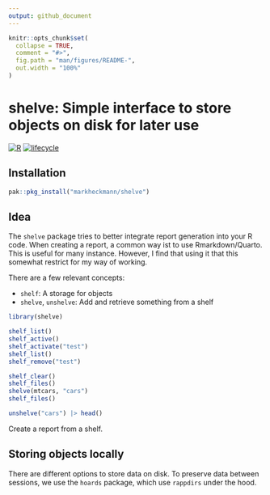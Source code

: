 ```yaml
---
output: github_document
---
```


<!-- README.md is generated from README.Rmd. Please edit that file -->

```r
knitr::opts_chunk$set(
  collapse = TRUE,
  comment = "#>",
  fig.path = "man/figures/README-",
  out.width = "100%"
)
```

# shelve: Simple interface to store objects on disk for later use

<!-- badges -->
[![R](https://img.shields.io/badge/language-R-blue)]()
[![lifecycle](https://img.shields.io/badge/lifecycle-experimental-orange)]()
<!-- badges -->

## Installation 

```r
pak::pkg_install("markheckmann/shelve")
```

## Idea

The `shelve` package tries to better integrate report generation into your R code.
When creating a report, a common way ist to use Rmarkdown/Quarto. This is useful for many instance. However, I find that using it that this somewhat restrict for my way of working.

There are a few relevant concepts: 

- `shelf`: A storage for objects
- `shelve`, `unshelve`: Add and retrieve something from a shelf


```r
library(shelve)

shelf_list()
shelf_active()
shelf_activate("test")
shelf_list()
shelf_remove("test")

shelf_clear()
shelf_files()
shelve(mtcars, "cars")
shelf_files()

unshelve("cars") |> head()
```

Create a report from a shelf.


## Storing objects locally

There are different options to store data on disk. To preserve data between sessions, we use the `hoards` package, which use `rappdirs` under the hood. 
